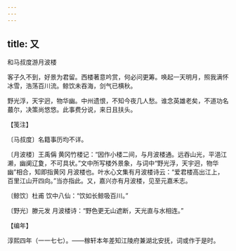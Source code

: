 ```yaml
---
---
---
```

title: 又
---



和马叔度游月波楼





客子久不到，好景为君留。西楼著意吟赏，何必问更筹。唤起一天明月，照我满怀冰雪，浩荡百川流。鲸饮未吞海，剑气已横秋。

野光浮，天宇迥，物华幽。中州遗恨，不知今夜几人愁。谁念英雄老矣，不道功名蕞尔，决策尚悠悠。此事费分说，来日且扶头。





【笺注】


〔马叔度〕名籍事历均不详。

〔月波楼〕王禹偁 黄冈竹楼记：“因作小楼二间，与月波楼通。远吞山光，平浥江濑，幽阒辽夐，不可具状。”文中所写楼外景象，与词中“野光浮，天宇迥，物华幽”相合，知即指黄冈 月波楼也。叶水心文集有月波楼诗云：“爱君楼高出江上，百里江山开四向。”当亦指此。又，嘉兴亦有月波楼，见至元嘉禾志。

〔鲸饮〕杜甫 饮中八仙：“饮如长鲸吸百川。”

〔野光〕滕元发 月波楼诗：“野色更无山遮断，天光直与水相连。”





【编年】


淳熙四年（一一七七）。——稼轩本年差知江陵府兼湖北安抚，词或作于是时。
